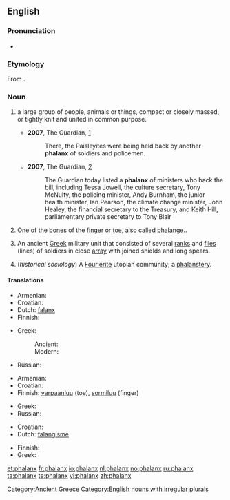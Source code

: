 {{wikipedia|dab=Phalanx}}
{{also|Phalanx}}
==English==

===Pronunciation===
* {{audio|en-us-phalanx.ogg|Audio (US)}}

===Etymology===
From {{etyl|grc|en}} {{term|φάλαγξ|tr=phalanks||battle order, array|lang=grc|sc=polytonic}}.

===Noun===
{{en-noun|es|pl2=phalanges}}

# {{context|plural '''phalanxes'''}} a large group of people, animals or things, compact or closely massed, or tightly knit and united in common purpose.
#* '''2007''', The Guardian, [http://www.guardian.co.uk/commentisfree/story/0,,2073710,00.html]
#*: There, the Paisleyites were being held back by another '''phalanx''' of soldiers and policemen.
#* '''2007''', The Guardian, [http://www.guardian.co.uk/freedom/Story/0,,2065311,00.html]
#*: The Guardian today listed a '''phalanx''' of ministers who back the bill, including Tessa Jowell, the culture secretary, Tony McNulty, the policing minister, Andy Burnham, the junior health minister, Ian Pearson, the climate change minister, John Healey, the financial secretary to the Treasury, and Keith Hill, parliamentary private secretary to Tony Blair
# {{skeleton|plural '''phalanges'''}} One of the [[bone]]s of the [[finger]] or [[toe]], also called [[phalange]]..
# {{historical|plural '''phalanxes'''}} An ancient [[Greek]] military unit that consisted of several [[rank]]s and [[file]]s (lines) of soldiers in close [[array]] with joined shields and long spears.
# (''historical sociology'') A [[Fourierite]] utopian community; a [[phalanstery]].

====Translations====
{{trans-top|ancient Greek military unit}}
* Armenian: {{t-|hy|փաղանգ|tr=p'aġang|sc=Armn|xs=Armenian}}
* Croatian: {{t|hr|falanga|f|alt=fàlānga}}
* Dutch: [[falanx]]
* Finnish: {{t+|fi|falangi}}
{{trans-mid}}
* Greek:
*: Ancient: {{tø|grc|φάλαγξ|f|sc=polytonic|xs=Ancient Greek}}
*: Modern: {{t+|el|φάλαγγα|f|sc=Grek}}
* Russian: {{t|ru|фаланга|f|tr=falánga|sc=Cyrl}}
{{trans-bottom}}

{{trans-top|finger or toe bone}}
* Armenian: {{t|hy|մատնահատված|tr=matnahatvaç|sc=Armn|xs=Armenian}}
* Croatian: {{t|hr|falanga|f|alt=fàlānga}}
* Finnish: [[varpaanluu]] (toe), [[sormiluu]] (finger)
{{trans-mid}}
* Greek: {{t+|el|φάλαγγα|f|sc=Grek}}
* Russian: {{t|ru|фаланга|f|tr=falánga|sc=Cyrl}}
{{trans-bottom}}

{{trans-top|large group of people}}
* Croatian: {{t|hr|falanga|f|alt=fàlānga}}
* Dutch: [[falangisme]]
{{trans-mid}}
* Finnish: {{t+|fi|falangi}}
* Greek: {{t+|el|φάλαγγα|f|sc=Grek}}
{{trans-bottom}}

[[Category:Ancient Greece]]
[[Category:English nouns with irregular plurals]]

[[et:phalanx]]
[[fr:phalanx]]
[[io:phalanx]]
[[nl:phalanx]]
[[no:phalanx]]
[[ru:phalanx]]
[[ta:phalanx]]
[[te:phalanx]]
[[vi:phalanx]]
[[zh:phalanx]]
